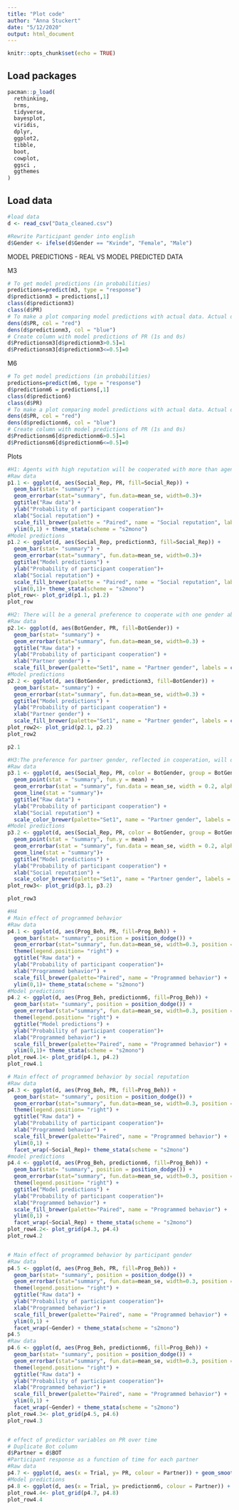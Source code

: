 ---
title: "Plot code"
author: "Anna Stuckert"
date: "5/12/2020"
output: html_document
---

```{r setup, include=FALSE}
knitr::opts_chunk$set(echo = TRUE)
```
## Load packages
```{r cars}
pacman::p_load(
  rethinking,
  brms,
  tidyverse,
  bayesplot,
  viridis,
  dplyr, 
  ggplot2,
  tibble, 
  boot,
  cowplot,
  ggsci ,
  ggthemes
)
```

## Load data

```{r pressure, echo=FALSE}
#load data
d <- read_csv("Data_cleaned.csv")

#Rewrite Participant gender into english
d$Gender <- ifelse(d$Gender == "Kvinde", "Female", "Male")
```

MODEL PREDICTIONS  - REAL VS MODEL PREDICTED DATA

M3

```{r}
# To get model predictions (in probabilities)
predictions=predict(m3, type = "response")
d$predictionm3 = predictions[,1]
class(d$predictionm3)
class(d$PR)
# To make a plot comparing model predictions with actual data. Actual data = red, predictions = blue
dens(d$PR, col = "red") 
dens(d$predictionm3, col = "blue")
# Create column with model predictions of PR (1s and 0s)
d$Predictionsm3[d$predictionm3>0.5]=1 
d$Predictionsm3[d$predictionm3<=0.5]=0
```

M6
```{r}
# To get model predictions (in probabilities)
predictions=predict(m6, type = "response")
d$predictionm6 = predictions[,1]
class(d$prediction6)
class(d$PR)
# To make a plot comparing model predictions with actual data. Actual data = red, predictions = blue
dens(d$PR, col = "red") 
dens(d$predictionm6, col = "blue")
# Create column with model predictions of PR (1s and 0s)
d$Predictionsm6[d$predictionm6>0.5]=1 
d$Predictionsm6[d$predictionm6<=0.5]=0
```

Plots
```{r}
#H1: Agents with high reputation will be cooperated with more than agents with low reputation
#Raw data
p1.1 <- ggplot(d, aes(Social_Rep, PR, fill=Social_Rep)) + 
  geom_bar(stat= "summary") + 
  geom_errorbar(stat="summary", fun.data=mean_se, width=0.3)+
  ggtitle("Raw data") +
  ylab("Probability of participant cooperation")+ 
  xlab("Social reputation") + 
  scale_fill_brewer(palette = "Paired", name = "Social reputation", labels = c("High", "Low")) + 
  ylim(0,1) + theme_stata(scheme = "s2mono")
#Model predictions
p1.2 <- ggplot(d, aes(Social_Rep, predictionm3, fill=Social_Rep)) + 
  geom_bar(stat= "summary") + 
  geom_errorbar(stat="summary", fun.data=mean_se, width=0.3)+
  ggtitle("Model predictions") +
  ylab("Probability of participant cooperation")+ 
  xlab("Social reputation") + 
  scale_fill_brewer(palette = "Paired", name = "Social reputation", labels = c("High", "Low")) + 
  ylim(0,1)+ theme_stata(scheme = "s2mono")
plot_row<- plot_grid(p1.1, p1.2)
plot_row
```

```{r}
#H2: There will be a general preference to cooperate with one gender above the other.
#Raw data
p2.1<- ggplot(d, aes(BotGender, PR, fill=BotGender)) + 
  geom_bar(stat= "summary") + 
  geom_errorbar(stat="summary", fun.data=mean_se, width=0.3) + 
  ggtitle("Raw data") + 
  ylab("Probability of participant cooperation") + 
  xlab("Partner gender") + 
  scale_fill_brewer(palette="Set1", name = "Partner gender", labels = c("F", "M"))+ theme_stata(scheme = "s2mono")
#Model predictions
p2.2 <- ggplot(d, aes(BotGender, predictionm3, fill=BotGender)) + 
  geom_bar(stat= "summary") + 
  geom_errorbar(stat="summary", fun.data=mean_se, width=0.3) + 
  ggtitle("Model predictions") + 
  ylab("Probability of participant cooperation") + 
  xlab("Partner gender") + 
  scale_fill_brewer(palette="Set1", name = "Partner gender", labels = c("F", "M"))+ theme_stata(scheme = "s2mono")
plot_row2<- plot_grid(p2.1, p2.2)
plot_row2

p2.1

```

```{r}
#H3:The preference for partner gender, reflected in cooperation, will depend on the partner’s reputation
#Raw data
p3.1 <- ggplot(d, aes(Social_Rep, PR, color = BotGender, group = BotGender)) +
  geom_point(stat = "summary", fun.y = mean) +
  geom_errorbar(stat = "summary", fun.data = mean_se, width = 0.2, alpha = 0.4) +             
  geom_line(stat = "summary")+ 
  ggtitle("Raw data") + 
  ylab("Probability of participant cooperation") + 
  xlab("Social reputation") + 
  scale_color_brewer(palette="Set1", name = "Partner gender", labels = c("F", "M")) + theme_stata(scheme = "s2mono")
#Model predictions
p3.2 <- ggplot(d, aes(Social_Rep, PR, color = BotGender, group = BotGender)) +
  geom_point(stat = "summary", fun.y = mean) +
  geom_errorbar(stat = "summary", fun.data = mean_se, width = 0.2, alpha = 0.4) +             
  geom_line(stat = "summary")+ 
  ggtitle("Model predictions") + 
  ylab("Probability of participant cooperation") + 
  xlab("Social reputation") + 
  scale_color_brewer(palette="Set1", name = "Partner gender", labels = c("F", "M")) + theme_stata(scheme = "s2mono")
plot_row3<- plot_grid(p3.1, p3.2)

plot_row3
```

```{r}
#H4
# Main effect of programmed behavior
#Raw data
p4.1 <- ggplot(d, aes(Prog_Beh, PR, fill=Prog_Beh)) + 
  geom_bar(stat= "summary", position = position_dodge()) + 
  geom_errorbar(stat="summary", fun.data=mean_se, width=0.3, position = position_dodge2()) + 
  theme(legend.position= "right") + 
  ggtitle("Raw data") + 
  ylab("Probability of participant cooperation")+
  xlab("Programmed behavior") +
  scale_fill_brewer(palette="Paired", name = "Programmed behavior") + 
  ylim(0,1)+ theme_stata(scheme = "s2mono")
#Model predictions
p4.2 <- ggplot(d, aes(Prog_Beh, predictionm6, fill=Prog_Beh)) + 
  geom_bar(stat= "summary", position = position_dodge()) + 
  geom_errorbar(stat="summary", fun.data=mean_se, width=0.3, position = position_dodge2()) + 
  theme(legend.position= "right") + 
  ggtitle("Model predictions") + 
  ylab("Probability of participant cooperation")+
  xlab("Programmed behavior") +
  scale_fill_brewer(palette="Paired", name = "Programmed behavior") + 
  ylim(0,1)+ theme_stata(scheme = "s2mono")
plot_row4.1<- plot_grid(p4.1, p4.2)
plot_row4.1

# Main effect of programmed behavior by social reputation
#Raw data
p4.3 <- ggplot(d, aes(Prog_Beh, PR, fill=Prog_Beh)) + 
  geom_bar(stat= "summary", position = position_dodge()) + 
  geom_errorbar(stat="summary", fun.data=mean_se, width=0.3, position = position_dodge2()) + 
  theme(legend.position= "right") + 
  ggtitle("Raw data") + 
  ylab("Probability of participant cooperation")+
  xlab("Programmed behavior") +
  scale_fill_brewer(palette="Paired", name = "Programmed behavior") + 
  ylim(0,1) +
  facet_wrap(~Social_Rep)+ theme_stata(scheme = "s2mono")
#model predictions
p4.4 <- ggplot(d, aes(Prog_Beh, predictionm6, fill=Prog_Beh)) + 
  geom_bar(stat= "summary", position = position_dodge()) + 
  geom_errorbar(stat="summary", fun.data=mean_se, width=0.3, position = position_dodge2()) + 
  theme(legend.position= "right") + 
  ggtitle("Model predictions") + 
  ylab("Probability of participant cooperation")+
  xlab("Programmed behavior") +
  scale_fill_brewer(palette="Paired", name = "Programmed behavior") + 
  ylim(0,1) +
  facet_wrap(~Social_Rep) + theme_stata(scheme = "s2mono")
plot_row4.2<- plot_grid(p4.3, p4.4)
plot_row4.2


# Main effect of programmed behavior by participant gender
#Raw data
p4.5 <- ggplot(d, aes(Prog_Beh, PR, fill=Prog_Beh)) + 
  geom_bar(stat= "summary", position = position_dodge()) + 
  geom_errorbar(stat="summary", fun.data=mean_se, width=0.3, position = position_dodge2()) + 
  theme(legend.position= "right") + 
  ggtitle("Raw data") + 
  ylab("Probability of participant cooperation")+
  xlab("Programmed behavior") +
  scale_fill_brewer(palette="Paired", name = "Programmed behavior") + 
  ylim(0,1) +
  facet_wrap(~Gender) + theme_stata(scheme = "s2mono")
p4.5
#Raw data
p4.6 <- ggplot(d, aes(Prog_Beh, predictionm6, fill=Prog_Beh)) + 
  geom_bar(stat= "summary", position = position_dodge()) + 
  geom_errorbar(stat="summary", fun.data=mean_se, width=0.3, position = position_dodge2()) + 
  theme(legend.position= "right") + 
  ggtitle("Raw data") + 
  ylab("Probability of participant cooperation")+
  xlab("Programmed behavior") +
  scale_fill_brewer(palette="Paired", name = "Programmed behavior") + 
  ylim(0,1) +
  facet_wrap(~Gender) + theme_stata(scheme = "s2mono")
plot_row4.3<- plot_grid(p4.5, p4.6)
plot_row4.3


# effect of predictor variables on PR over time
# Duplicate Bot column 
d$Partner = d$BOT
#Participant response as a function of time for each partner
#Raw data
p4.7 <- ggplot(d, aes(x = Trial, y= PR, colour = Partner)) + geom_smooth(alpha = 0.2) + ggtitle("Raw data") + xlab("Time aka Trial") + ylab("Probability of participant cooperation")+ theme_stata(scheme = "s2mono")
#Model predictions
p4.8 <- ggplot(d, aes(x = Trial, y= predictionm6, colour = Partner)) + geom_smooth(alpha = 0.2) + ggtitle("Model predictions") + xlab("Time aka Trial") + ylab("Probability of participant cooperation")+ theme_stata(scheme = "s2mono")
plot_row4.4<- plot_grid(p4.7, p4.8)
plot_row4.4

```